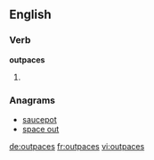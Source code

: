 ==English==

===Verb===
'''outpaces'''

# {{en-third-person singular of|outpace}}

===Anagrams===
* [[saucepot#English|saucepot]]
* [[space out#English|space out]]

[[de:outpaces]]
[[fr:outpaces]]
[[vi:outpaces]]